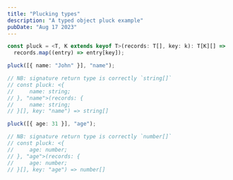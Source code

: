 ```yaml
---
title: "Plucking types"
description: "A typed object pluck example"
pubDate: "Aug 17 2023"
---
```


```ts
const pluck = <T, K extends keyof T>(records: T[], key: k): T[K][] =>
  records.map((entry) => entry[key]);

pluck([{ name: "John" }], "name");

// NB: signature return type is correctly `string[]`
// const pluck: <{
//     name: string;
// }, "name">(records: {
//     name: string;
// }[], key: "name") => string[]

pluck([{ age: 31 }], "age");

// NB: signature return type is correctly `number[]`
// const pluck: <{
//     age: number;
// }, "age">(records: {
//     age: number;
// }[], key: "age") => number[]
```
